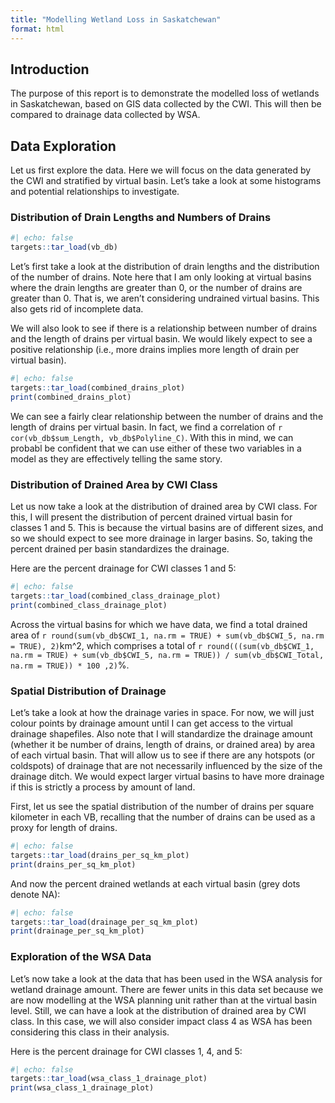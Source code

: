 ```yaml
---
title: "Modelling Wetland Loss in Saskatchewan"
format: html
---
```


## Introduction

The purpose of this report is to demonstrate the modelled loss of wetlands in Saskatchewan,
based on GIS data collected by the CWI. This will then be compared to drainage data collected by WSA.

## Data Exploration

Let us first explore the data. Here we will focus on the data generated by the CWI and stratified by 
virtual basin. Let's take a look at some histograms and potential relationships to investigate.

### Distribution of Drain Lengths and Numbers of Drains
```r
#| echo: false
targets::tar_load(vb_db)
```
Let's first take a look at the distribution of drain lengths and the distribution of the number of drains. 
Note here that I am only looking at virtual basins where the drain lengths are greater than 0, or the 
number of drains are greater than 0. That is, we aren't considering undrained virtual basins. This 
also gets rid of incomplete data.

We will also look to see if there is a relationship between number of drains and the length of drains 
per virtual basin. We would likely expect to see a positive relationship (i.e., more drains implies 
more length of drain per virtual basin).
 
```r
#| echo: false
targets::tar_load(combined_drains_plot)
print(combined_drains_plot)
```

We can see a fairly clear relationship between the number of drains and the length of drains per virtual basin. 
In fact, we find a correlation of `r cor(vb_db$sum_Length, vb_db$Polyline_C)`. With this in 
mind, we can probabl be confident that we can use either of these two variables in a model as they are effectively 
telling the same story.

### Distribution of Drained Area by CWI Class

Let us now take a look at the distribution of drained area by CWI class. For this, I will present the distribution 
of percent drained virtual basin for classes 1 and 5. This is because the virtual basins are of different sizes, 
and so we should expect to see more drainage in larger basins. So, taking the percent drained per basin 
standardizes the drainage.

Here are the percent drainage for CWI classes 1 and 5:
```r
#| echo: false
targets::tar_load(combined_class_drainage_plot)
print(combined_class_drainage_plot)
```

Across the virtual basins for which we have data, we find a total drained area of 
`r round(sum(vb_db$CWI_1, na.rm = TRUE) + sum(vb_db$CWI_5, na.rm = TRUE), 2)`km^2, which comprises a total of 
`r round(((sum(vb_db$CWI_1, na.rm = TRUE) + sum(vb_db$CWI_5, na.rm = TRUE)) / sum(vb_db$CWI_Total, na.rm = TRUE)) * 100 ,2)`%.

### Spatial Distribution of Drainage

Let's take a look at how the drainage varies in space. For now, we will just colour points by drainage amount 
until I can get access to the virtual drainage shapefiles. Also note that I will standardize the 
drainage amount (whether it be number of drains, length of drains, or drained area) by area of each
virtual basin. That will allow us to see if there are any hotspots (or coldspots) of drainage that are not
necessarily influenced by the size of the drainage ditch. We would expect larger virtual basins to have
more drainage if this is strictly a process by amount of land.

First, let us see the spatial distribution of the number of drains per square kilometer in each VB, recalling
that the number of drains can be used as a proxy for length of drains.

```r
#| echo: false
targets::tar_load(drains_per_sq_km_plot)
print(drains_per_sq_km_plot)
```

And now the percent drained wetlands at each virtual basin (grey dots denote NA): 

```r
#| echo: false
targets::tar_load(drainage_per_sq_km_plot)
print(drainage_per_sq_km_plot)
```

### Exploration of the WSA Data

Let's now take a look at the data that has been used in the WSA analysis for wetland drainage amount. There are fewer units in this data set
because we are now modelling at the WSA planning unit rather than at the virtual basin level. Still, we can have a look at the distribution of drained 
area by CWI class. In this case, we will also consider impact class 4 as WSA has been considering this class in their analysis.

Here is the percent drainage for CWI classes 1, 4, and 5:

```r
#| echo: false
targets::tar_load(wsa_class_1_drainage_plot)
print(wsa_class_1_drainage_plot)
```
